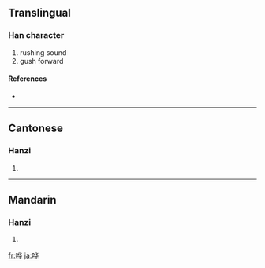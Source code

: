 {{also|嘩}}
==Translingual==

===Han character===
{{Han char|rn=30|rad=口|as=06|sn=9|four=|canj=口人心十 (ROPJ)}}

# rushing sound
# gush forward

====References====
* {{Han ref|kx=0189.271|hdz=10618.050|uh=54D7|ud=21719}}

----

==Cantonese==

===Hanzi===
{{yue-hanzi|jyut=|y=wa1, wa4}}

# {{defn|Cantonese}}

----

==Mandarin==

===Hanzi===
{{cmn-hanzi|tra=嘩|pin=[[huā]] ([[hua1]]), [[huá]] ([[hua2]])|wg=hua<sup>1</sup>, hua<sup>2</sup>}}

# {{defn|Mandarin}}

[[fr:哗]]
[[ja:哗]]